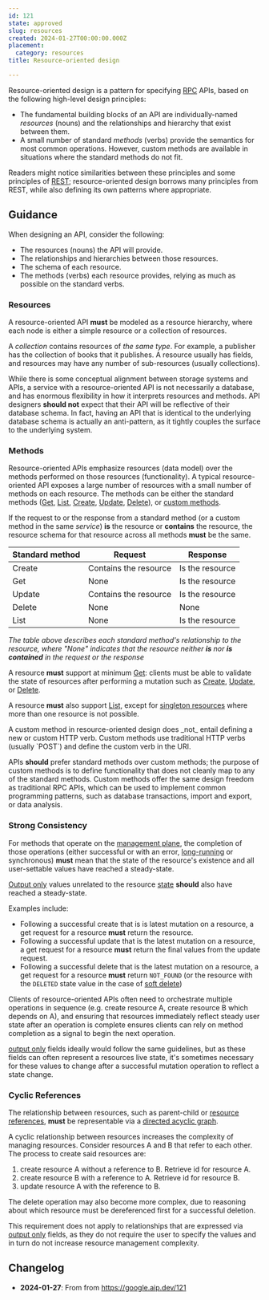 ```yaml
---
id: 121
state: approved
slug: resources
created: 2024-01-27T00:00:00.000Z
placement:
  category: resources
title: Resource-oriented design

--- 
```



Resource-oriented design is a pattern for specifying [RPC][] APIs, based on the
following high-level design principles:

- The fundamental building blocks of an API are individually-named _resources_
  (nouns) and the relationships and hierarchy that exist between them.
- A small number of standard _methods_ (verbs) provide the semantics for most
  common operations. However, custom methods are available in situations where
  the standard methods do not fit.

Readers might notice similarities between these principles and some principles
of [REST][]; resource-oriented design borrows many principles from REST, while
also defining its own patterns where appropriate.

## Guidance

When designing an API, consider the following:

- The resources (nouns) the API will provide.
- The relationships and hierarchies between those resources.
- The schema of each resource.
- The methods (verbs) each resource provides, relying as much as possible on
  the standard verbs.

### Resources

A resource-oriented API <b class="font-extrabold	text-red-700">must</b> be modeled as a resource hierarchy, where each
node is either a simple resource or a collection of resources.

A _collection_ contains resources of _the same type_. For example, a publisher
has the collection of books that it publishes. A resource usually has fields,
and resources may have any number of sub-resources (usually collections).

<Aside type="note" title="Note">
  While there is some conceptual alignment between storage systems and
  APIs, a service with a resource-oriented API is not necessarily a database, and
  has enormous flexibility in how it interprets resources and methods. API
  designers <b class="font-extrabold	text-yellow-700">should not</b> expect that their API will be reflective of their
  database schema. In fact, having an API that is identical to the underlying
  database schema is actually an anti-pattern, as it tightly couples the surface
  to the underlying system.
</Aside>

### Methods

Resource-oriented APIs emphasize resources (data model) over the methods
performed on those resources (functionality). A typical resource-oriented API
exposes a large number of resources with a small number of methods on each
resource. The methods can be either the standard methods ([Get][], [List][],
[Create][], [Update][], [Delete][]), or [custom methods][].

If the request to or the response from a standard method (or a custom method in
the same _service_) **is** the resource or **contains** the resource, the
resource schema for that resource across all methods <b class="font-extrabold	text-red-700">must</b> be the same.

| Standard method | Request               | Response        |
| --------------- | --------------------- | --------------- |
| Create          | Contains the resource | Is the resource |
| Get             | None                  | Is the resource |
| Update          | Contains the resource | Is the resource |
| Delete          | None                  | None            |
| List            | None                  | Is the resource |

_The table above describes each standard method's relationship to the resource,
where "None" indicates that the resource neither **is** nor **is contained** in
the request or the response_

A resource <b class="font-extrabold	text-red-700">must</b> support at minimum [Get][]: clients must be able to
validate the state of resources after performing a mutation such as [Create][],
[Update][], or [Delete][].

A resource <b class="font-extrabold	text-red-700">must</b> also support [List][], except for [singleton resources][]
where more than one resource is not possible.

<Aside type="note" title="Note">
  A custom method in resource-oriented design does _not_ entail
  defining a new or custom HTTP verb. Custom methods use traditional HTTP verbs
  (usually `POST`) and define the custom verb in the URI.
</Aside>

APIs <b class="font-extrabold	text-yellow-700">should</b> prefer standard methods over custom methods; the purpose of
custom methods is to define functionality that does not cleanly map to any of
the standard methods. Custom methods offer the same design freedom as
traditional RPC APIs, which can be used to implement common programming
patterns, such as database transactions, import and export, or data analysis.

### Strong Consistency

For methods that operate on the [management plane][], the completion of those
operations (either successful or with an error,
[long-running][long-running-requests] or synchronous) <b class="font-extrabold	text-red-700">must</b> mean that the
state of the resource's existence and all user-settable values have reached a
steady-state.

[Output only][output only] values unrelated to the resource [state][]
<b class="font-extrabold	text-yellow-700">should</b> also have reached a steady-state.

Examples include:

- Following a successful create that is is latest mutation on a resource, a get
  request for a resource <b class="font-extrabold	text-red-700">must</b> return the resource.
- Following a successful update that is the latest mutation on a resource, a
  get request for a resource <b class="font-extrabold	text-red-700">must</b> return the final values from the update
  request.
- Following a successful delete that is the latest mutation on a resource, a
  get request for a resource <b class="font-extrabold	text-red-700">must</b> return `NOT_FOUND` (or the resource with
  the `DELETED` state value in the case of [soft delete][])

Clients of resource-oriented APIs often need to orchestrate multiple operations
in sequence (e.g. create resource A, create resource B which depends on A), and
ensuring that resources immediately reflect steady user state after an
operation is complete ensures clients can rely on method completion as a signal
to begin the next operation.

[output only][] fields ideally would follow the same guidelines, but as these
fields can often represent a resources live state, it's sometimes necessary for
these values to change after a successful mutation operation to reflect a state
change.

### Cyclic References

The relationship between resources, such as parent-child or [resource
references][], <b class="font-extrabold	text-red-700">must</b> be representable via a [directed acyclic graph][].

A cyclic relationship between resources increases the complexity of managing
resources. Consider resources A and B that refer to each other. The process to
create said resources are:

1. create resource A without a reference to B. Retrieve id for resource A.
2. create resource B with a reference to A. Retrieve id for resource B.
3. update resource A with the reference to B.

The delete operation may also become more complex, due to reasoning about which
resource must be dereferenced first for a successful deletion.

This requirement does not apply to relationships that are expressed via [output
only][] fields, as they do not require the user to specify the values and in
turn do not increase resource management complexity.

[create]: ./0133.md
[custom methods]: ./0136.md
[delete]: ./0135.md
[directed acyclic graph]: https://en.wikipedia.org/wiki/Directed_acyclic_graph
[get]: ./0131.md
[list]: ./0132.md
[long-running-requests]: ./0151.md
[management plane]: ./0111.md#management-plane
[output only]: ./0203.md#output-only
[rest]: https://en.wikipedia.org/wiki/Representational_state_transfer
[resource references]: ./0122.md#fields-representing-another-resource
[rpc]: https://en.wikipedia.org/wiki/Remote_procedure_call
[singleton resources]: ./0156.md
[soft delete]: ./0164.md
[state]: ./0216.md
[stateless protocol]: https://en.wikipedia.org/wiki/Stateless_protocol
[update]: ./0134.md

## Changelog

- **2024-01-27**: From from https://google.aip.dev/121
